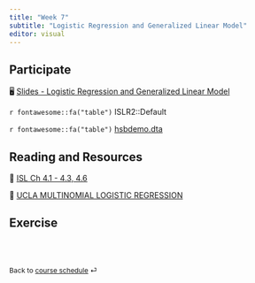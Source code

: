 ```yaml
---
title: "Week 7"
subtitle: "Logistic Regression and Generalized Linear Model"
editor: visual
---
```


::: callout-important
:::

## Participate

🖥️ [Slides - Logistic Regression and Generalized Linear Model](/slides/09-class-glm.html)

`r fontawesome::fa("table")` ISLR2::Default

`r fontawesome::fa("table")` [hsbdemo.dta](https://stats.idre.ucla.edu/stat/data/hsbdemo.dta)

## Reading and Resources

📖 [ISL Ch 4.1 - 4.3, 4.6](https://www.statlearning.com/)

📖 [UCLA MULTINOMIAL LOGISTIC REGRESSION](https://stats.oarc.ucla.edu/r/dae/multinomial-logistic-regression/)

## Exercise

<!-- 📋 [Lab-14 Interactive Visualization](/exercise/lab14-interactive.html) (Present) -->

<!-- 📋 [Lab-15 dplyr](/exercise/lab15-dplyr.html) -->

<!-- `r fontawesome::fa("table")` [Data - Murders](/slides/data/murders.csv) -->

<br><br>

::: {style="font-size: 0.875em;"}
Back to [course schedule](/ "Course schedule") ⏎
:::
